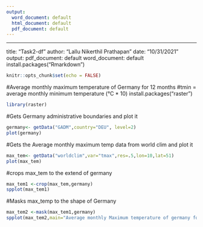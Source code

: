 ---
output:
  word_document: default
  html_document: default
  pdf_document: default
---
---
title: "Task2-df"
author: "Lallu Nikerthil Prathapan"
date: "10/31/2021"
output:
  pdf_document: default
  word_document: default
install.packages("Rmarkdown")
```{r setup, include = FALSE}
knitr::opts_chunk$set(echo = FALSE)
```
#Average monthly maximum temperature of Germany for 12 months
#tmin = average monthly minimum temperature (°C * 10)
install.packages("raster")
```{r  message = FALSE, warning = FALSE}
library(raster)
```
#Gets Germany administrative boundaries and plot it
```{r germany,echo = TRUE}
germany<- getData("GADM",country="DEU", level=2)
plot(germany)
```
#Gets the Average monthly maximum temp data from world clim and plot it
```{r max_tem,echo = TRUE}
max_tem<- getData("worldclim",var="tmax",res=.5,lon=10,lat=51)
plot(max_tem)
```
#crops max_tem to the extend of germany
```{r max_tem1,echo = TRUE}
max_tem1 <-crop(max_tem,germany)
spplot(max_tem1)
```
#Masks max_temp to the shape of Germany

```{r max_tem2,echo = TRUE}
max_tem2 <-mask(max_tem1,germany)
spplot(max_tem2,main="Average monthly Maximum temperature of germany for 12 months")
```





